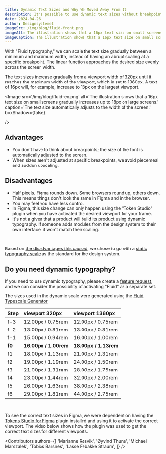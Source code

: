 ```yaml
---
title: Dynamic Text Sizes and Why We Moved Away From It
description: It's possible to use dynamic text sizes without breakpoints
date: 2024-04-26
author: Designsystemet
imageSrc: /img/blog/fluid-front.png
imageAlt: The illustration shows that a 16px text size on small screens gradually increases up to 18px on large screens.
imageCaption: The illustration shows that a 16px text size on small screens gradually increases up to 18px on large screens.
---
```


With "Fluid typography," we can scale the text size gradually between a minimum and maximum width, instead of having an abrupt scaling at a specific breakpoint. The linear function approaches the desired size evenly across the screen width.

The text sizes increase gradually from a viewport width of 320px until it reaches the maximum width of the viewport, which is set to 1360px. A text of 16px will, for example, increase to 18px on the largest viewport.

<Image
  src='/img/blog/fluid-ex.png'
  alt='The illustration shows that a 16px text size on small screens gradually increases up to 18px on large screens.'
  caption='The text size automatically adjusts to the width of the screen.'
  boxShadow={false}
  
/>

## Advantages

- You don't have to think about breakpoints; the size of the font is automatically adjusted to the screen.
- When sizes aren't adjusted at specific breakpoints, we avoid piecemeal and sudden upscaling.

## Disadvantages

- Half pixels. Figma rounds down. Some browsers round up, others down. This means things don't look the same in Figma and in the browser.
- You may feel you have less control.
- In Figma, this size change can only happen using the "Token Studio" plugin when you have activated the desired viewport for your frame.
- It's not a given that a product will build its product using dynamic typography. If someone adds modules from the design system to their own interface, it won't match their scaling.

<br />

Based on [the disadvantages this caused](https://github.com/digdir/designsystemet/issues/1444), we chose to go with a [static typography scale](/en/fundamentals/design-elements/typography#text-size) as the standard for the design system.

## Do you need dynamic typography?

If you need to use dynamic typography, please create a [feature request](https://github.com/digdir/designsystemet/issues/new?assignees=&labels=%F0%9F%92%A1feature+request%2Cneeds+prioritization%E2%9D%97%EF%B8%8F&projects=&template=2feature_request.yml), and we can consider the possibility of activating "Fluid" as a separate set.

The sizes used in the dynamic scale were generated using the [Fluid Typescale Generator](https://fluid-tokenization.vercel.app/)

| Step   | viewport 320px        | viewport 1360px       |
| :----- | :-------------------- | :-------------------- |
| f-3    | 12.00px / 0.75rem     | 12.00px / 0.75rem     |
| f-2    | 13.00px / 0.81rem     | 13.00px / 0.81rem     |
| f-1    | 15.00px / 0.94rem     | 16.00px / 1.00rem     |
| **f0** | **16.00px / 1.00rem** | **18.00px / 1.13rem** |
| f1     | 18.00px / 1.13rem     | 21.00px / 1.31rem     |
| f2     | 19.00px / 1.19rem     | 24.00px / 1.50rem     |
| f3     | 21.00px / 1.31rem     | 28.00px / 1.75rem     |
| f4     | 23.00px / 1.44rem     | 32.00px / 2.00rem     |
| f5     | 26.00px / 1.63rem     | 38.00px / 2.38rem     |
| f6     | 29.00px / 1.81rem     | 44.00px / 2.75rem     |

<br />

To see the correct text sizes in Figma, we were dependent on having the [Tokens Studio for Figma](https://docs.tokens.studio/) plugin installed and using it to activate the correct viewport. The video below shows how the plugin was used to get the correct text sizes for different viewports.

<ResponsiveIframe
  src='/img/fluid-text-size.mp4'
  title='Screen recording of Figma showing how the size and spacing of text becomes smaller in a smaller viewport'
  frameBorder='0'
  allow='autoplay; fullscreen; picture-in-picture'
  allowFullScreen
  aspectRatio='16-9'
/>

<Contributors
  authors={[
    'Marianne Røsvik',
    'Øyvind Thune',
    'Michael Marszalek',
    'Tobias Barsnes',
    'Lasse Febakke Straum',
  ]}
/>
